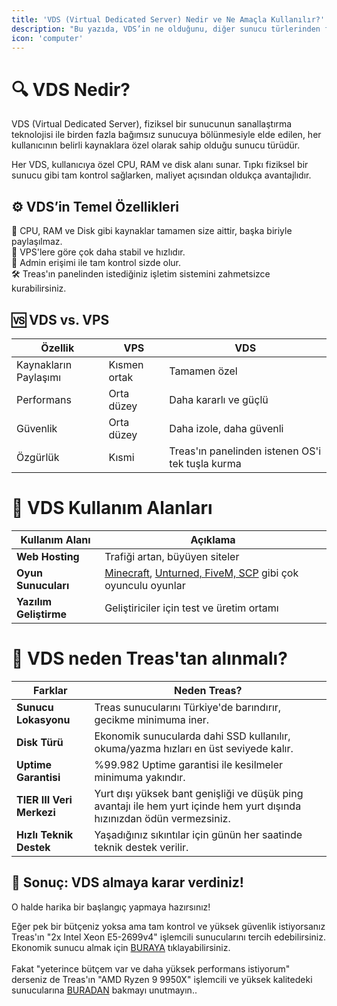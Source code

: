 ```yaml
---
title: 'VDS (Virtual Dedicated Server) Nedir ve Ne Amaçla Kullanılır?'
description: "Bu yazıda, VDS’in ne olduğunu, diğer sunucu türlerinden farklarını, kullanım alanlarını ve neden bu kadar popüler olduğunu detaylarıyla ele alacağız."
icon: 'computer'
---
```


# 🔍 VDS Nedir?
VDS (Virtual Dedicated Server), fiziksel bir sunucunun sanallaştırma teknolojisi ile birden fazla bağımsız sunucuya bölünmesiyle elde edilen, her kullanıcının belirli kaynaklara özel olarak sahip olduğu sunucu türüdür.

Her VDS, kullanıcıya özel CPU, RAM ve disk alanı sunar. Tıpkı fiziksel bir sunucu gibi tam kontrol sağlarken, maliyet açısından oldukça avantajlıdır.

## ⚙️ VDS’in Temel Özellikleri<br/>
🧠 CPU, RAM ve Disk gibi kaynaklar tamamen size aittir, başka biriyle paylaşılmaz.<br/>
🚀 VPS'lere göre çok daha stabil ve hızlıdır.<br/>
🔐 Admin erişimi ile tam kontrol sizde olur.<br/>
🛠️ Treas'ın panelinden istediğiniz işletim sistemini zahmetsizce kurabilirsiniz.<br/>

## 🆚 VDS vs. VPS
| Özellik          | VPS              | **VDS**                        |
| ---------------- | ---------------- | ------------------------------ |
| Kaynakların Paylaşımı | Kısmen ortak     | Tamamen özel                   |
| Performans       | Orta düzey       | Daha kararlı ve güçlü          |
| Güvenlik         | Orta düzey       | Daha izole, daha güvenli       |
| Özgürlük         | Kısmi            | Treas'ın panelinden istenen OS'i tek tuşla kurma      |

# 🎯 VDS Kullanım Alanları<br/>
| Kullanım Alanı         | Açıklama                                         |
| ---------------------- | ------------------------------------------------ |
| **Web Hosting**        | Trafiği artan, büyüyen siteler                   |
| **Oyun Sunucuları**    | [Minecraft](https://treas.host/minecraft), [Unturned, FiveM, SCP](https://treas.host/ekstrem-sunucu) gibi çok oyunculu oyunlar      |
| **Yazılım Geliştirme** | Geliştiriciler için test ve üretim ortamı        |

# 🛒 VDS neden Treas'tan alınmalı?
| Farklar    | Neden Treas?                                            |
| -------------------------- | -------------------------------------------------------- |
| **Sunucu Lokasyonu**       | Treas sunucularını Türkiye'de barındırır, gecikme minimuma iner. |
| **Disk Türü** | Ekonomik sunucularda dahi SSD kullanılır, okuma/yazma hızları en üst seviyede kalır.             |
| **Uptime Garantisi**       | %99.982 Uptime garantisi ile kesilmeler minimuma yakındır.               |
| **TIER III Veri Merkezi**      | Yurt dışı yüksek bant genişliği ve düşük ping avantajı ile hem yurt içinde hem yurt dışında hızınızdan ödün vermezsiniz.                  |
| **Hızlı Teknik Destek**     | Yaşadığınız sıkıntılar için günün her saatinde teknik destek verilir.            |

## 🧾 Sonuç: VDS almaya karar verdiniz!
O halde harika bir başlangıç yapmaya hazırsınız! <br>

Eğer pek bir bütçeniz yoksa ama tam kontrol ve yüksek güvenlik istiyorsanız Treas'ın "2x Intel Xeon E5-2699v4" işlemcili sunucularını tercih edebilirsiniz. Ekonomik sunucu almak için [BURAYA](https://treas.host/ekonomik-sunucu) tıklayabilirsiniz.</br>
<br>Fakat "yeterince bütçem var ve daha yüksek performans istiyorum" derseniz de Treas'ın "AMD Ryzen 9 9950X" işlemcili ve yüksek kalitedeki sunucularına [BURADAN](https://treas.host/ekstrem-sunucu) bakmayı unutmayın..
